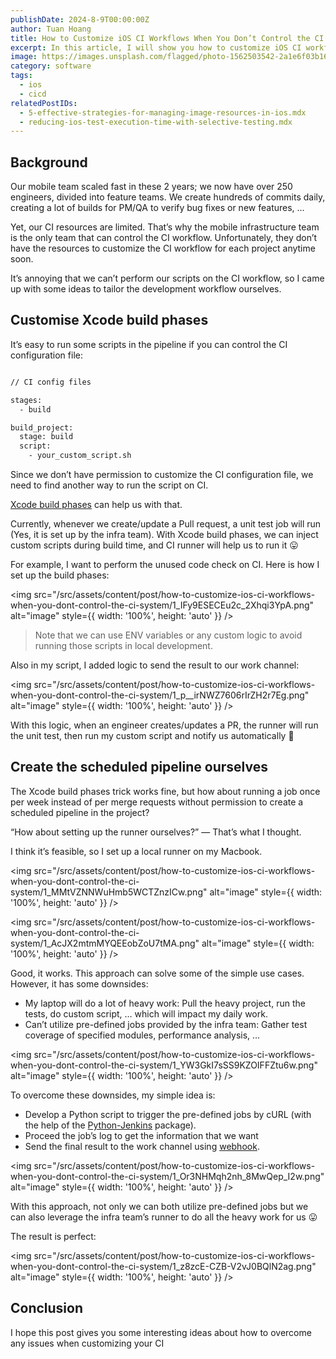 ```yaml
---
publishDate: 2024-8-9T00:00:00Z
author: Tuan Hoang
title: How to Customize iOS CI Workflows When You Don’t Control the CI System
excerpt: In this article, I will show you how to customize iOS CI workflows when you don’t control the CI system.
image: https://images.unsplash.com/flagged/photo-1562503542-2a1e6f03b16b?q=80&w=1974&auto=format&fit=crop&ixlib=rb-4.0.3&ixid=M3wxMjA3fDB8MHxwaG90by1wYWdlfHx8fGVufDB8fHx8fA%3D%3D
category: software
tags:
  - ios
  - cicd
relatedPostIDs: 
  - 5-effective-strategies-for-managing-image-resources-in-ios.mdx
  - reducing-ios-test-execution-time-with-selective-testing.mdx
---
```


## Background

Our mobile team scaled fast in these 2 years; we now have over 250 engineers, divided into feature teams. We create hundreds of commits daily, creating a lot of builds for PM/QA to verify bug fixes or new features, …

Yet, our CI resources are limited. That’s why the mobile infrastructure team is the only team that can control the CI workflow. Unfortunately, they don’t have the resources to customize the CI workflow for each project anytime soon.

It’s annoying that we can’t perform our scripts on the CI workflow, so I came up with some ideas to tailor the development workflow ourselves.

## Customise Xcode build phases

It’s easy to run some scripts in the pipeline if you can control the CI configuration file:

```bash

// CI config files

stages:
  - build

build_project:
  stage: build  
  script:
    - your_custom_script.sh

```

Since we don’t have permission to customize the CI configuration file, we need to find another way to run the script on CI.

[Xcode build phases](https://developer.apple.com/documentation/xcode/customizing-the-build-phases-of-a-target) can help us with that.

Currently, whenever we create/update a Pull request, a unit test job will run (Yes, it is set up by the infra team). With Xcode build phases, we can inject custom scripts during build time, and CI runner will help us to run it 😛

For example, I want to perform the unused code check on CI. Here is how I set up the build phases:

<img src="/src/assets/content/post/how-to-customize-ios-ci-workflows-when-you-dont-control-the-ci-system/1_IFy9ESECEu2c_2Xhqi3YpA.png" alt="image" style={{ width: '100%', height: 'auto' }} />

> Note that we can use ENV variables or any custom logic to avoid running those scripts in local development.

Also in my script, I added logic to send the result to our work channel:

<img src="/src/assets/content/post/how-to-customize-ios-ci-workflows-when-you-dont-control-the-ci-system/1_p__irNWZ7606rIrZH2r7Eg.png" alt="image" style={{ width: '100%', height: 'auto' }} />

With this logic, when an engineer creates/updates a PR, the runner will run the unit test, then run my custom script and notify us automatically 🥳

## Create the scheduled pipeline ourselves

The Xcode build phases trick works fine, but how about running a job once per week instead of per merge requests without permission to create a scheduled pipeline in the project?

“How about setting up the runner ourselves?” — That’s what I thought.

I think it’s feasible, so I set up a local runner on my Macbook.

<img src="/src/assets/content/post/how-to-customize-ios-ci-workflows-when-you-dont-control-the-ci-system/1_MMtVZNNWuHmb5WCTZnzICw.png" alt="image" style={{ width: '100%', height: 'auto' }} />

<img src="/src/assets/content/post/how-to-customize-ios-ci-workflows-when-you-dont-control-the-ci-system/1_AcJX2mtmMYQEEobZoU7tMA.png" alt="image" style={{ width: '100%', height: 'auto' }} />

Good, it works. This approach can solve some of the simple use cases. However, it has some downsides:

- My laptop will do a lot of heavy work: Pull the heavy project, run the tests, do custom script, … which will impact my daily work.
- Can’t utilize pre-defined jobs provided by the infra team: Gather test coverage of specified modules, performance analysis, …

<img src="/src/assets/content/post/how-to-customize-ios-ci-workflows-when-you-dont-control-the-ci-system/1_YW3GkI7sSS9KZOIFFZtu6w.png" alt="image" style={{ width: '100%', height: 'auto' }} />

To overcome these downsides, my simple idea is:

- Develop a Python script to trigger the pre-defined jobs by cURL (with the help of the [Python-Jenkins](https://python-jenkins.readthedocs.io/en/latest/) package).
- Proceed the job’s log to get the information that we want
- Send the final result to the work channel using [webhook](https://www.techtarget.com/searchapparchitecture/tip/Webhooks-explained-simply-and-how-they-differ-from-an-API).

<img src="/src/assets/content/post/how-to-customize-ios-ci-workflows-when-you-dont-control-the-ci-system/1_Or3NHMqh2nh_8MwQep_I2w.png" alt="image" style={{ width: '100%', height: 'auto' }} />

With this approach, not only we can both utilize pre-defined jobs but we can also leverage the infra team’s runner to do all the heavy work for us 😛

The result is perfect:

<img src="/src/assets/content/post/how-to-customize-ios-ci-workflows-when-you-dont-control-the-ci-system/1_z8zcE-CZB-V2vJ0BQlN2ag.png" alt="image" style={{ width: '100%', height: 'auto' }} />

## Conclusion

I hope this post gives you some interesting ideas about how to overcome any issues when customizing your CI